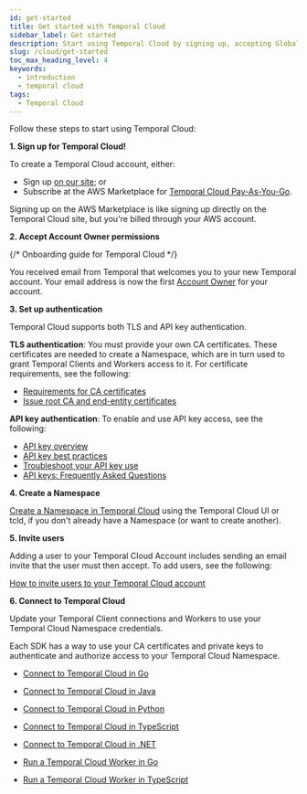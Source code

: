 ```yaml
---
id: get-started
title: Get started with Temporal Cloud
sidebar_label: Get started
description: Start using Temporal Cloud by signing up, accepting Global Admin permissions, setting up CA certificates, creating a Namespace, inviting users, and connecting your Temporal Client and Workers.
slug: /cloud/get-started
toc_max_heading_level: 4
keywords:
  - introduction
  - temporal cloud
tags:
  - Temporal Cloud
---
```


Follow these steps to start using Temporal Cloud:

**1. Sign up for Temporal Cloud!**

To create a Temporal Cloud account, either:

 - Sign up [on our site](https://temporal.io/get-cloud); or
 - Subscribe at the AWS Marketplace for [Temporal Cloud Pay-As-You-Go](https://aws.amazon.com/marketplace/pp/prodview-hbcjz7wcl2mvu).

Signing up on the AWS Marketplace is like signing up directly on the Temporal Cloud site, but you're billed through your AWS account.

**2. Accept Account Owner permissions**

{/* Onboarding guide for Temporal Cloud */}

You received email from Temporal that welcomes you to your new Temporal account.
Your email address is now the first [Account Owner](/cloud/users#account-level-roles) for your account.

**3. Set up authentication**

Temporal Cloud supports both TLS and API key authentication.

**TLS authentication**:
You must provide your own CA certificates.
These certificates are needed to create a Namespace, which are in turn used to grant Temporal Clients and Workers access to it.
For certificate requirements, see the following:

- [Requirements for CA certificates](/cloud/certificates#certificate-requirements)
- [Issue root CA and end-entity certificates](/cloud/certificates#issue-certificates)

**API key authentication**: To enable and use API key access, see the following:

- [API key overview](/cloud/api-keys#overview)
- [API key best practices](/cloud/api-keys#best-practices)
- [Troubleshoot your API key use](/cloud/api-keys#troubleshooting)
- [API keys: Frequently Asked Questions](/cloud/api-keys#faqs)

**4. Create a Namespace**

[Create a Namespace in Temporal Cloud](/cloud/namespaces#create-a-namespace) using the Temporal Cloud UI or tcld, if you don't already have a Namespace (or want to create another).

**5. Invite users**

Adding a user to your Temporal Cloud Account includes sending an email invite that the user must then accept.
To add users, see the following:

[How to invite users to your Temporal Cloud account](/cloud/users#invite-users)

**6. Connect to Temporal Cloud**

Update your Temporal Client connections and Workers to use your Temporal Cloud Namespace credentials.

Each SDK has a way to use your CA certificates and private keys to authenticate and authorize access to your Temporal Cloud Namespace.

- [Connect to Temporal Cloud in Go](/develop/go/temporal-clients#connect-to-temporal-cloud)
- [Connect to Temporal Cloud in Java](/develop/java/temporal-clients#connect-to-temporal-cloud)
- [Connect to Temporal Cloud in Python](/develop/python/temporal-clients#connect-to-temporal-cloud)
- [Connect to Temporal Cloud in TypeScript](/develop/typescript/core-application#connect-to-temporal-cloud)
- [Connect to Temporal Cloud in .NET](/develop/dotnet/temporal-client#connect-to-temporal-cloud)

- [Run a Temporal Cloud Worker in Go](/develop/go/core-application#run-a-temporal-cloud-worker)
- [Run a Temporal Cloud Worker in TypeScript](/develop/typescript/core-application#run-a-temporal-cloud-worker)
